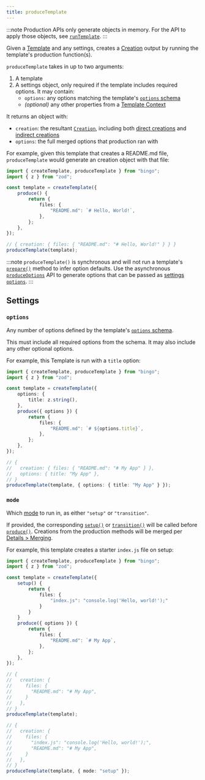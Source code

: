 ```yaml
---
title: produceTemplate
---
```


:::note
Production APIs only generate objects in memory.
For the API to apply those objects, see [`runTemplate`](/build/apis/run-template).
:::

Given a [Template](/build/concepts/templates) and any settings, creates a [Creation](/build/concepts/creations) output by running the template's production function(s).

`produceTemplate` takes in up to two arguments:

1. A template
2. A settings object, only required if the template includes required options.
   It may contain:
   - `options`: any options matching the template's [`options` schema](/build/apis/create-template#options)
   - _(optional)_ any other properties from a [Template Context](/build/details/contexts#template-context)

It returns an object with:

- `creation`: the resultant [`Creation`](/build/concepts/creations), including both [direct creations](/build/concepts/creations#direct-creations) and [indirect creations](/build/concepts/creations#indirect-creations)
- `options`: the full merged options that production ran with

For example, given this template that creates a README.md file, `produceTemplate` would generate an creation object with that file:

```ts
import { createTemplate, produceTemplate } from "bingo";
import { z } from "zod";

const template = createTemplate({
	produce() {
		return {
			files: {
				"README.md": `# Hello, World!`,
			},
		};
	},
});

// { creation: { files: { "README.md": "# Hello, World!" } } }
produceTemplate(template);
```

:::note
`produceTemplate()` is synchronous and will not run a template's [`prepare()`](/build/apis/create-template#prepare) method to infer option defaults.
Use the asynchronous [`produceOptions`](/build/apis/produce-options) API to generate options that can be passed as [settings `options`](#options).
:::

## Settings

### `options`

Any number of options defined by the template's [`options` schema](/build/apis/create-template#options).

This must include all required options from the schema.
It may also include any other optional options.

For example, this Template is run with a `title` option:

```ts
import { createTemplate, produceTemplate } from "bingo";
import { z } from "zod";

const template = createTemplate({
	options: {
		title: z.string(),
	},
	produce({ options }) {
		return {
			files: {
				"README.md": `# ${options.title}`,
			},
		};
	},
});

// {
//   creation: { files: { "README.md": "# My App" } },
//   options: { title: "My App" },
// }
produceTemplate(template, { options: { title: "My App" } });
```

### `mode`

Which [mode](/build/concepts/modes) to run in, as either `"setup"` or `"transition"`.

If provided, the corresponding [`setup()`](/build/apis/create-template#setup) or [`transition()`](/build/apis/create-template#transition) will be called before [`produce()`](/build/apis/create-template#produce).
Creations from the production methods will be merged per [Details > Merging](/build/details/merging).

For example, this template creates a starter `index.js` file on setup:

```ts
import { createTemplate, produceTemplate } from "bingo";
import { z } from "zod";

const template = createTemplate({
	setup() {
		return {
			files: {
				"index.js": "console.log('Hello, world!');"
			}
		}
	}
	produce({ options }) {
		return {
			files: {
				"README.md": `# My App`,
			},
		};
	},
});

// {
//   creation: {
//     files: {
//       "README.md": "# My App",
//     }
//   },
// }
produceTemplate(template);

// {
//   creation: {
//     files: {
//       "index.js": "console.log('Hello, world!');",
//       "README.md": "# My App",
//     }
//   },
// }
produceTemplate(template, { mode: "setup" });
```
